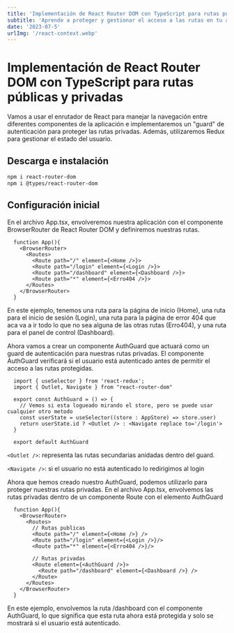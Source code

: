 ```yaml
---
title: 'Implementación de React Router DOM con TypeScript para rutas públicas y privadas'
subtitle: 'Aprende a proteger y gestionar el acceso a las rutas en tu aplicación de React utilizando React Router DOM y TypeScript'
date: '2023-07-5'
urlImg: '/react-context.webp'
---
```


# Implementación de React Router DOM con TypeScript para rutas públicas y privadas

Vamos a usar el enrutador de React para manejar la navegación entre diferentes componentes de la aplicación e implementaremos un "guard" de autenticación para proteger las rutas privadas. Además, utilizaremos Redux para gestionar el estado del usuario.

## Descarga e instalación

```bash
npm i react-router-dom
npm i @types/react-router-dom
```

## Configuración inicial

En el archivo App.tsx, envolveremos nuestra aplicación con el componente BrowserRouter de React Router DOM y definiremos nuestras rutas.

```tsx:app.tsx
  function App(){
    <BrowserRouter>
      <Routes>
        <Route path="/" element={<Home />}>
        <Route path="/login" element={<Login />}>
        <Route path="/dashboard" element={<Dashboard />}>
        <Route path="*" element={<Erro404 />}>
      </Routes>
    </BrowserRouter>
  }

```

En este ejemplo, tenemos una ruta para la página de inicio (Home), una ruta para el inicio de sesión (Login), una ruta para la página de error 404 que aca va a ir todo lo que no sea alguna de las otras rutas (Erro404), y una ruta para el panel de control (Dashboard).

Ahora vamos a crear un componente AuthGuard que actuará como un guard de autenticación para nuestras rutas privadas. El componente AuthGuard verificará si el usuario está autenticado antes de permitir el acceso a las rutas protegidas.

```tsx:guard/auth-guard.tsx
  import { useSelector } from 'react-redux';
  import { Outlet, Navigate } from "react-router-dom"

  export const AuthGuard = () => {
    // Vemos si esta logueado mirando el store, pero se puede usar cualquier otro metodo
    const userState = useSelector((store : AppStore) => store.user)
    return userState.id ? <Outlet /> : <Navigate replace to='/login'>
  }

  export default AuthGuard
```

`<Outlet />`: representa las rutas secundarias anidadas dentro del guard.

`<Navigate />`: si el usuario no está autenticado lo redirigimos al login

Ahora que hemos creado nuestro AuthGuard, podemos utilizarlo para proteger nuestras rutas privadas. En el archivo App.tsx, envolvemos las rutas privadas dentro de un componente Route con el elemento AuthGuard

```tsx:App.tsx
  function App(){
    <BrowserRouter>
      <Routes>
        // Rutas publicas
        <Route path="/" element={<Home />} />
        <Route path="/login" element={<Login />}/>
        <Route path="*" element={<Erro404 />}/>

        // Rutas privadas
        <Route element={<AuthGuard />}>
          <Route path="/dashboard" element={<Dashboard />} />
        </Route>
      </Routes>
    </BrowserRouter>
  }
```

En este ejemplo, envolvemos la ruta /dashboard con el componente AuthGuard, lo que significa que esta ruta ahora está protegida y solo se mostrará si el usuario está autenticado.
